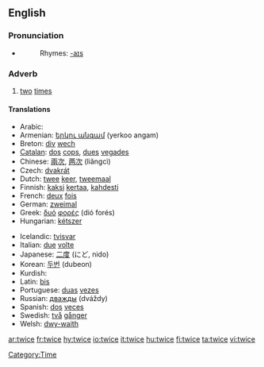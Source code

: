 ==English==

===Pronunciation===
*{{audio|en-us-twice.ogg|Audio (US)}}
*:Rhymes: [[Rhymes:English:-aɪs|-aɪs]]

===Adverb===
{{en-adv|-}}

# [[two]] [[time]]s

====Translations====
{{top}}
*Arabic: {{ARchar|[[مرتين]]}} {{unicode|(maraté:n)}}
*Armenian: [[երկու անգամ]] (yerkoo angam)
*Breton: [[div]] [[wech]]
*[[Catalan]]: [[dos]] [[cops]], [[dues]] [[vegades]]
*Chinese: [[兩次]], [[两次]] (liǎngcì)
*Czech: [[dvakrát]]
*Dutch: [[twee]] [[keer]], [[tweemaal]]
*Finnish: [[kaksi]] [[kertaa]], [[kahdesti]]
*French: [[deux]] [[fois]]
*German: [[zweimal]]
*Greek: [[δυό]] [[φορές]] (dió forés)
*Hungarian: [[kétszer]]
{{mid}}
*Icelandic: [[tvisvar]]
*Italian: [[due]] [[volte]]
*Japanese: [[二度]] (にど, nido)
*Korean: [[두번]] (dubeon)
*Kurdish: {{KUchar|[[دووجار]]}}
*Latin: [[bis#Latin|bis]]
*Portuguese: [[duas]] [[vez#Portuguese|vezes]]
*Russian: [[дважды]] (dváždy)
*Spanish: [[dos]] [[vez#Spanish|veces]]
*Swedish: [[två]] [[gånger]]
*Welsh: [[dwy-waith]]
{{bottom}}

[[Category:Time]]

[[ar:twice]]
[[fr:twice]]
[[hy:twice]]
[[io:twice]]
[[it:twice]]
[[hu:twice]]
[[fi:twice]]
[[ta:twice]]
[[vi:twice]]
